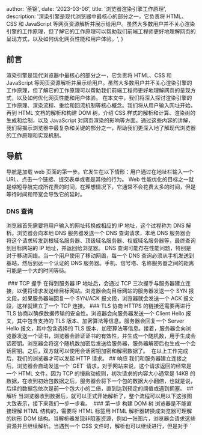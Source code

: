 
  author: '荼锦',
  date: '2023-03-06',
  title: '浏览器渲染引擎工作原理',
  description:
    '渲染引擎是现代浏览器中最核心的部分之一，它负责将 HTML、CSS 和 JavaScript 等网页资源解析并展示给用户。虽然大多数用户并不关心渲染引擎的工作原理，但了解它的工作原理可以帮助我们前端工程师更好地理解网页的呈现方式，以及如何优化网页性能和用户体验。',
}


## 前言

渲染引擎是现代浏览器中最核心的部分之一，它负责将 HTML、CSS 和 JavaScript 等网页资源解析并展示给用户。虽然大多数用户并不关心渲染引擎的工作原理，但了解它的工作原理可以帮助我们前端工程师更好地理解网页的呈现方式，以及如何优化网页性能和用户体验。
在本文中，我们将深入探讨渲染引擎的工作原理、渲染流程、重绘和回流机制等核心概念。我们将从用户输入网址开始，再到 HTML 文档的解析和构建 DOM 树，介绍 CSS 样式的解析和计算、渲染树的生成和绘制，以及 JavaScript 对网页渲染的影响等方面。通过这些内容的讲解，我们将揭示浏览器中最复杂和关键的部分之一，帮助我们更深入地了解现代浏览器的工作原理和实现机制。

## 导航

导航是加载 web 页面的第一步。它发生在以下情形：用户通过在地址栏输入一个 URL、点击一个链接、提交表单或者是其他的行为。
Web 性能优化的目标之一就是缩短导航完成所花费的时间，在理想情况下，它通常不会花费太多的时间，但是等待时间和带宽会导致它的延时。

### DNS 查询

浏览器首先需要将用户输入的网址转换成相应的 IP 地址，这个过程称为 DNS 解析。浏览器会向本地 DNS 服务器发送一个 DNS 查询请求，本地 DNS 服务器会将这个请求转发到根域名服务器、顶级域名服务器、权威域名服务器等，最终查询到目标网站的 IP 地址，并返回给浏览器。
DNS 查询可能存在性能问题，特别是对于移动网络。当一个用户使用了移动网络，每一个 DNS 查询必须从手机发送到基站，然后到达一个认证的 DNS 服务器。手机、信号塔、名称服务器之间的距离可能是一个大的时间等待。

<Image src={dns} alt="" />
### TCP 握手
在得到服务器 IP 地址后，会通过 TCP 三次握手与服务器建立连接，以便将请求发送给目标网站。浏览器会向目标网站的服务器发送一个 SYN 报文段，如果服务器端回复一个 SYN/ACK 报文段，浏览器就会发送一个 ACK 报文段，这样就建立了一个 TCP 连接。
### TLS 协商
HTTPS 的链接还需要再进行 TLS 协商以确保数据传输的安全性。浏览器会向服务器发送一个 Client Hello 报文，其中包含支持的 TLS 版本、加密算法等信息。服务器会回复一个 Server Hello 报文，其中包含选择的 TLS 版本、加密算法等信息。接着，服务器会向浏览器发送一个证书，浏览器会验证证书的有效性，并生成一个随机数，用于生成会话密钥。浏览器会将这个随机数加密后发送给服务器，服务器解密后也生成一个会话密钥。之后，双方就可以使用会话密钥加密和解密数据了。
<Image src={tls} alt="" />
在以上工作完成后，我们的浏览器才可以发起 HTTP 请求。
## 响应
我们和服务器建立连接之后，浏览器会自动发送一个 `GET` 请求，对于网站来说，这个请求返回的经常是一个 HTML 文件。因为 TCP 的慢启动规则，初次请求的内容大小通常是 14KB 的数据，在收到初始包数据之后，服务器会将下一个包的数据大小翻倍，也就是说，后续的数据包依次是前一个包大小的二倍，直到达到预定的阈值或遇到拥塞。
## 解析	
当浏览器收到数据后，就可以正式开始解析了，整个流程可以用以下这张图大致表示，接下来我们一步一步看。
<Image src={render} alt="" />
### 第一步 构建 DOM 树
浏览器是不能直接理解 HTML 结构的，需要将 HTML 标签用 HTML 解析器转换成浏览器可理解的树形 DOM 结构。当解析器发现非阻塞资源，例如一张图片，浏览器会请求这些资源并且继续解析。当遇到一个 CSS 文件时，解析也可以继续进行，但是对于 `<script>` 标签（特别是没有 `async` 或者 `defer` 属性的）会阻塞渲染并停止 HTML 的解析。尽管浏览器的预加载扫描器加速了这个过程，但过多的脚本仍然是一个重要的瓶颈。
### 第二步 构建 CSSOM 树
同样的，浏览器也不能直接理解 CSS 代码，所以也需要用 CSS 解析器构建 CSSOM 树。不同的是，DOM 树表示的是 HTML 标签的层级关系， 而 CSSOM 树则表示选择器之间的层级关系，而且 CSSOM 的构建速度非常快。实际上，浏览器在构建 DOM 树的过程中，如果发现有 CSS 资源，则会使用预加载扫描器去下载，下载完成后会同步构建 CSSOM 树，CSSOM 树主要有两个目的：

- 给 JavaScript 提供操作样式的能力
- 为渲染树的合成提供基础的样式信息

### 其他过程: JavaScript 编译

在解析 HTML 时，如果发现有 JavaScript 资源，也会用预加载扫描器去下载该 JavaScript 文件，正如上面所说，如果你的 `<script>` 标签没有加 `async` 或 `defer` 属性，会立即阻塞 HTML 的解析，去下载并执行 JavaScript 代码。
注意：如果 JavaScript 代码中有操作 CSS 属性的部分，则浏览器会停止解析 JavaScript，先加载 CSS，所以 CSS 有可能会阻塞 JavaScript。
`defer` 和 `async` 属性都是去异步加载外部的 JS 脚本文件，它们则不会阻塞 DOM 的解析，其区别如下：

- 执行顺序：
  - 多个带 `async` 属性的标签，不能保证加载的顺序；
  - 多个带 `defer` 属性的标签，按照加载顺序执行；
- 脚本是否并行执行：
  - `async` 表示脚本的下载是异步的，而下载完毕后如果 DOM 未解析完，则阻塞 DOM 解析，先执行脚本。
  - `defer` 表示脚本的下载是异步的，而执行 JavaScript 脚本需要等到文档所有元素解析完成之后，`DOMContentLoaded` 事件触发执行之前才执行。

### 第三步 组合 Render 树

将 DOM 和 CSSOM 组合成一个 Render 树，计算样式树或渲染树从 DOM 树的根开始构建，遍历每个可见节点。像 `<head>` 和它的子节点以及任何具有 `display: none` 样式的结点不会出现在 Render 树上。而具有 `visibility: hidden` 的节点会出现在 Render 树上，因为它们会占用空间。

### 第四步 Layout 布局

第一次确定节点的大小和位置称为布局。随后对节点大小和位置的重新计算称为回流。假设我们的页面中 `<img>` 标签的资源下载比较慢，初始布局发生在返回图像之前。由于我们没有声明图像的大小，因此一旦知道图像大小，就会有回流。

### 第五步 Painting 绘制

最后一步是将各个节点绘制到屏幕上，绘制时可以将布局树中的元素分解为多个层。将内容提升到 GPU 上的层（而不是 CPU 上的主线程）可以提高绘制和重新绘制性能。有一些特定的属性和元素可以实例化一个层，包括 `<video>` 和 `<canvas>`，任何 CSS 属性为 `opacity` 、`3D transform`、`will-change` 的元素等等。
之后会将每个图层生成绘制列表，再交由合成线程处理，合成线程再将图层分成不同的图块，并通过栅格化将图块转换成位图，最后把绘制图块的指令发送给浏览器进程，浏览器把图块绘制到屏幕上显示给用户。
值得注意的是，浏览器针对页面的回流与重绘，进行了自身的优化——渲染队列， 浏览器会将所有的回流、重绘的操作放在一个队列中，当队列中的操作到了一定的数量或者到了一定的时间间隔，浏览器就会对队列进行批处理。这样就会让多次的回流、重绘变成一次回流重绘。

### 交互

一旦主线程绘制页面完成，你可能会认为我们已经“准备好了”，但事实并非如此。如果加载包含 JavaScript（并且延迟到 onload 事件激发后执行），则主线程可能很忙，无法用于滚动、触摸和其他交互。

## 总结

至此，从输入地址开始，到浏览器渲染引擎将页面呈现给用户的过程就分析完成了。总结大致流程如下：

- 输入地址，按下回车；
- DNS 查询服务器 IP；
- TCP 三次握手；
- TLS 协商；
- 发送初始 GET 请求到 HTML 文件；
- 将 HTML 内容构建成 DOM 树；
- 将 CSS 内容构建成 CSSOM 树；
- 将 DOM 树和 CSSOM 树合成渲染树；
- 根据渲染树进行页面元素的布局；
- 对渲染树进行分层操作，并生成分层树；
- 为每个图层生成绘制列表，并提交到合成线程；
- 合成线程将图层分成不同的图块，并通过栅格化将图块转化为位图；
- 合成线程给浏览器进程发送绘制图块指令；
- 浏览器进程会生成页面，并显示在屏幕上。

我是荼锦，一个兴趣使然的开发者。非常感谢您阅读本文，希望本文对您了解从 URL 输入到页面渲染的全流程有所帮助。

尽管我在本文中尽可能正确地描述渲染引擎的工作原理，但是难免会存在一些错误和不足之处。如果您在本文中发现了任何错误或者有歧义之处，非常欢迎您指正并提出建议，以便我能够不断改进和提升文章的质量。

再次感谢您的阅读，希望本文对您有所帮助！
